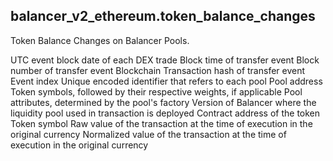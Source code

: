 ## balancer_v2_ethereum.token_balance_changes 
Token Balance Changes on Balancer Pools.


<ParamField path="block_date">
UTC event block date of each DEX trade
</ParamField>
<ParamField path="evt_block_time">
Block time of transfer event
</ParamField>
<ParamField path="evt_block_number">
Block number of transfer event
</ParamField>
<ParamField path="blockchain">
Blockchain
</ParamField>
<ParamField path="evt_tx_hash">
Transaction hash of transfer event
</ParamField>
<ParamField path="evt_index">
Event index
</ParamField>
<ParamField path="pool_id">
Unique encoded identifier that refers to each pool
</ParamField>
<ParamField path="pool_address">
Pool address
</ParamField>
<ParamField path="pool_symbol">
Token symbols, followed by their respective weights, if applicable
</ParamField>
<ParamField path="pool_type">
Pool attributes, determined by the pool&#x27;s factory
</ParamField>
<ParamField path="version">
Version of Balancer where the liquidity pool used in transaction is deployed
</ParamField>
<ParamField path="token_address">
Contract address of the token
</ParamField>
<ParamField path="token_symbol">
Token symbol
</ParamField>
<ParamField path="delta_amount_raw">
Raw value of the transaction at the time of execution in the original currency
</ParamField>
<ParamField path="delta_amount">
Normalized value of the transaction at the time of execution in the original currency
</ParamField>
